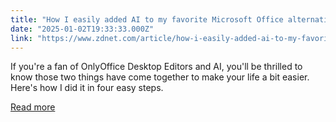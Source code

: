 ```yaml
---
title: "How I easily added AI to my favorite Microsoft Office alternative"
date: "2025-01-02T19:33:33.000Z"
link: "https://www.zdnet.com/article/how-i-easily-added-ai-to-my-favorite-microsoft-office-alternative/"
---
```


If you're a fan of OnlyOffice Desktop Editors and AI, you'll be thrilled to know those two things have come together to make your life a bit easier. Here's how I did it in four easy steps.

[Read more](https://www.zdnet.com/article/how-i-easily-added-ai-to-my-favorite-microsoft-office-alternative/)
